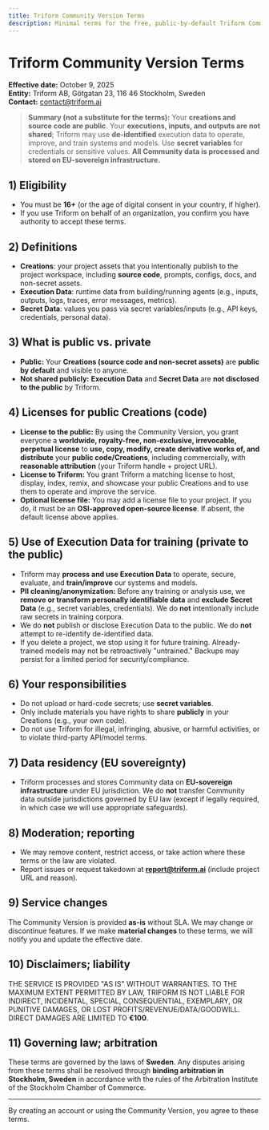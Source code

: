 ```yaml
---
title: Triform Community Version Terms
description: Minimal terms for the free, public-by-default Triform Community Version.
---
```


# Triform Community Version Terms

**Effective date:** October 9, 2025  
**Entity:** Triform AB, Götgatan 23, 116 46 Stockholm, Sweden  
**Contact:** contact@triform.ai

> **Summary (not a substitute for the terms):** Your **creations and source code are public**. Your **executions, inputs, and outputs are not shared**; Triform may use **de-identified** execution data to operate, improve, and train systems and models. Use **secret variables** for credentials or sensitive values. **All Community data is processed and stored on EU-sovereign infrastructure.**

## 1) Eligibility
- You must be **16+** (or the age of digital consent in your country, if higher).  
- If you use Triform on behalf of an organization, you confirm you have authority to accept these terms.

## 2) Definitions
- **Creations**: your project assets that you intentionally publish to the project workspace, including **source code**, prompts, configs, docs, and non-secret assets.  
- **Execution Data**: runtime data from building/running agents (e.g., inputs, outputs, logs, traces, error messages, metrics).  
- **Secret Data**: values you pass via secret variables/inputs (e.g., API keys, credentials, personal data).

## 3) What is public vs. private
- **Public:** Your **Creations (source code and non-secret assets)** are **public by default** and visible to anyone.  
- **Not shared publicly:** **Execution Data** and **Secret Data** are **not disclosed to the public** by Triform.

## 4) Licenses for public Creations (code)
- **License to the public:** By using the Community Version, you grant everyone a **worldwide, royalty-free, non-exclusive, irrevocable, perpetual license** to **use, copy, modify, create derivative works of, and distribute** your **public code/Creations**, including commercially, with **reasonable attribution** (your Triform handle + project URL).
- **License to Triform:** You grant Triform a matching license to host, display, index, remix, and showcase your public Creations and to use them to operate and improve the service.
- **Optional license file:** You may add a license file to your project. If you do, it must be an **OSI-approved open-source license**. If absent, the default license above applies.

## 5) Use of Execution Data for training (private to the public)
- Triform may **process and use Execution Data** to operate, secure, evaluate, and **train/improve** our systems and models.  
- **PII cleaning/anonymization:** Before any training or analysis use, we **remove or transform personally identifiable data** and **exclude Secret Data** (e.g., secret variables, credentials). We do **not** intentionally include raw secrets in training corpora.  
- We do **not** publish or disclose Execution Data to the public. We do **not** attempt to re-identify de-identified data.  
- If you delete a project, we stop using it for future training. Already-trained models may not be retroactively "untrained." Backups may persist for a limited period for security/compliance.

## 6) Your responsibilities
- Do not upload or hard-code secrets; use **secret variables**.  
- Only include materials you have rights to share **publicly** in your Creations (e.g., your own code).  
- Do not use Triform for illegal, infringing, abusive, or harmful activities, or to violate third-party API/model terms.

## 7) Data residency (EU sovereignty)
- Triform processes and stores Community data on **EU-sovereign infrastructure** under EU jurisdiction. We do **not** transfer Community data outside jurisdictions governed by EU law (except if legally required, in which case we will use appropriate safeguards).

## 8) Moderation; reporting
- We may remove content, restrict access, or take action where these terms or the law are violated.  
- Report issues or request takedown at **report@triform.ai** (include project URL and reason).

## 9) Service changes
The Community Version is provided **as-is** without SLA. We may change or discontinue features. If we make **material changes** to these terms, we will notify you and update the effective date.

## 10) Disclaimers; liability
THE SERVICE IS PROVIDED "AS IS" WITHOUT WARRANTIES. TO THE MAXIMUM EXTENT PERMITTED BY LAW, TRIFORM IS NOT LIABLE FOR INDIRECT, INCIDENTAL, SPECIAL, CONSEQUENTIAL, EXEMPLARY, OR PUNITIVE DAMAGES, OR LOST PROFITS/REVENUE/DATA/GOODWILL. DIRECT DAMAGES ARE LIMITED TO **€100**.

## 11) Governing law; arbitration
These terms are governed by the laws of **Sweden**. Any disputes arising from these terms shall be resolved through **binding arbitration in Stockholm, Sweden** in accordance with the rules of the Arbitration Institute of the Stockholm Chamber of Commerce.

---

By creating an account or using the Community Version, you agree to these terms.

